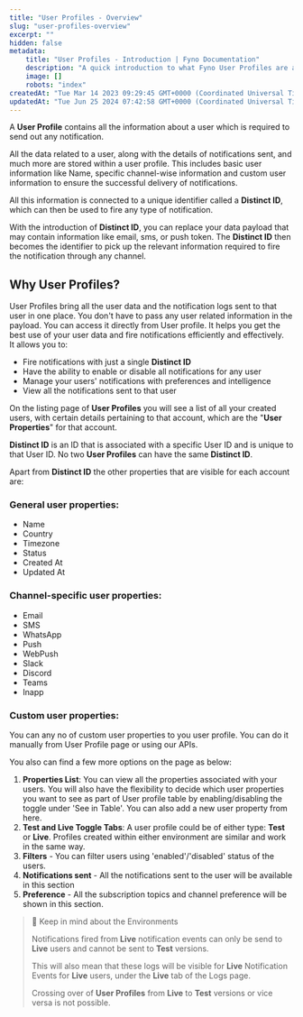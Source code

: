 ```yaml
---
title: "User Profiles - Overview"
slug: "user-profiles-overview"
excerpt: ""
hidden: false
metadata:
    title: "User Profiles - Introduction | Fyno Documentation"
    description: "A quick introduction to what Fyno User Profiles are about."
    image: []
    robots: "index"
createdAt: "Tue Mar 14 2023 09:29:45 GMT+0000 (Coordinated Universal Time)"
updatedAt: "Tue Jun 25 2024 07:42:58 GMT+0000 (Coordinated Universal Time)"
---
```


A **User Profile** contains all the information about a user which is required to send out any notification.

All the data related to a user, along with the details of notifications sent, and much more are stored within a user profile. This includes basic user information like Name, specific channel-wise information and custom user information to ensure the successful delivery of notifications.

All this information is connected to a unique identifier called a **Distinct ID**, which can then be used to fire any type of notification.

With the introduction of **Distinct ID**, you can replace your data payload that may contain information like email, sms, or push token. The **Distinct ID** then becomes the identifier to pick up the relevant information required to fire the notification through any channel.

## Why User Profiles?

User Profiles bring all the user data and the notification logs sent to that user in one place. You don't have to pass any user related information in the payload. You can access it directly from User profile. It helps you get the best use of your user data and fire notifications efficiently and effectively.  
It allows you to:

-   Fire notifications with just a single **Distinct ID**
-   Have the ability to enable or disable all notifications for any user
-   Manage your users' notifications with preferences and intelligence
-   View all the notifications sent to that user

On the listing page of **User Profiles** you will see a list of all your created users, with certain details pertaining to that account, which are the "**User Properties**" for that account.

**Distinct ID** is an ID that is associated with a specific User ID and is unique to that User ID. No two **User Profiles** can have the same **Distinct ID**.

Apart from **Distinct ID** the other properties that are visible for each account are:

### General user properties:

-   Name
-   Country
-   Timezone
-   Status
-   Created At
-   Updated At

### Channel-specific user properties:

-   Email
-   SMS
-   WhatsApp
-   Push
-   WebPush
-   Slack
-   Discord
-   Teams
-   Inapp

### Custom user properties:

You can any no of custom user properties to you user profile. You can do it manually from User Profile page or using our APIs.

You also can find a few more options on the page as below:

1. **Properties List**: You can view all the properties associated with your users. You will also have the flexibility to decide which user properties you want to see as part of User profile table by enabling/disabling the toggle under 'See in Table'. You can also add a new user property from here.
2. **Test and Live Toggle Tabs**: A user profile could be of either type: **Test** or **Live**. Profiles created within either environment are similar and work in the same way.
3. **Filters** - You can filter users using 'enabled'/'disabled' status of the users.
4. **Notifications sent** - All the notifications sent to the user will be available in this section
5. **Preference** - All the subscription topics and channel preference will be shown in this section.

> 📘 Keep in mind about the Environments
>
> Notifications fired from **Live** notification events can only be send to **Live** users and cannot be sent to **Test** versions.
>
> This will also mean that these logs will be visible for **Live** Notification Events for **Live** users, under the **Live** tab of the Logs page.
>
> Crossing over of **User Profiles** from **Live** to **Test** versions or vice versa is not possible.
